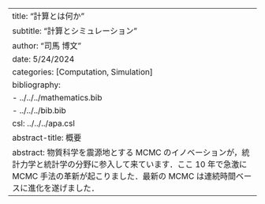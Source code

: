 ---
title: "計算とは何か"
subtitle: "計算とシミュレーション"
author: "司馬 博文"
date: 5/24/2024
categories: [Computation, Simulation]
bibliography: 
    - ../../../mathematics.bib
    - ../../../bib.bib
csl: ../../../apa.csl
abstract-title: 概要
abstract: 物質科学を震源地とする MCMC のイノベーションが，統計力学と統計学の分野に参入して来ています．ここ 10 年で急激に MCMC 手法の革新が起こりました．最新の MCMC は連続時間ベースに進化を遂げました．
---